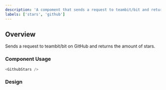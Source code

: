```yaml
---
description: 'A compoment that sends a request to teambit/bit and returns the amount of stars.'
labels: ['stars', 'github']
---
```



## Overview

Sends a request to teambit/bit on GitHub and returns the amount of stars.

### Component Usage

```js
<GithubStars />
```

### Design

<FigmaEmbed src="https://www.figma.com/embed?embed_host=share&url=https%3A%2F%2Fwww.figma.com%2Ffile%2FctC1w9YhJvqaO1EZ08gLOV%2FCommunity%3Fnode-id%3D5%253A854" />
